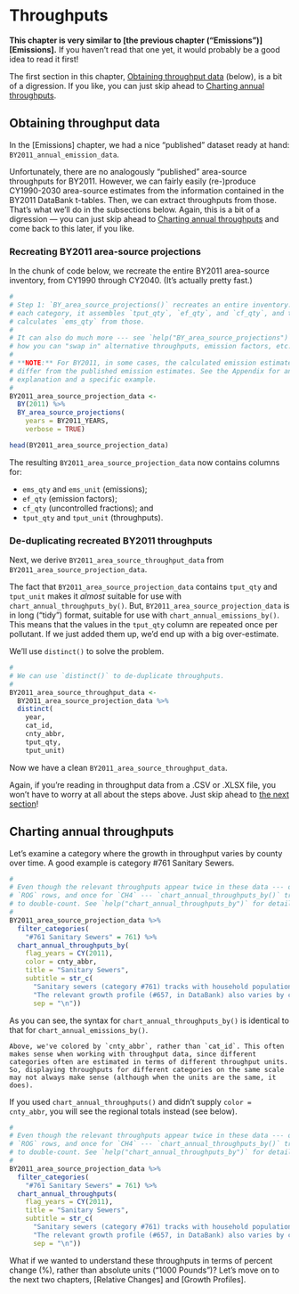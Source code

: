 # Throughputs {#throughputs}

**This chapter is very similar to [the previous chapter ("Emissions")][Emissions].** If you haven't read that one yet, it would probably be a good idea to read it first!

The first section in this chapter, [Obtaining throughput data] (below), is a bit of a digression. If you like, you can just skip ahead to [Charting annual throughputs].

## Obtaining throughput data

In the [Emissions] chapter, we had a nice "published" dataset ready at hand: `BY2011_annual_emission_data`.

Unfortunately, there are no analogously "published" area-source throughputs for BY2011. However, we can fairly easily (re-)produce CY1990-2030 area-source estimates from the information contained in the BY2011 DataBank t-tables. Then, we can extract throughputs from those. That's what we'll do in the subsections below. Again, this is a bit of a digression --- you can just skip ahead to [Charting annual throughputs] and come back to this later, if you like.

### Recreating BY2011 area-source projections

In the chunk of code below, we recreate the entire BY2011 area-source inventory, from CY1990 through CY2040. (It's actually pretty fast.)

```r
#
# Step 1: `BY_area_source_projections()` recreates an entire inventory. For
# each category, it assembles `tput_qty`, `ef_qty`, and `cf_qty`, and then
# calculates `ems_qty` from those.
#
# It can also do much more --- see `help("BY_area_source_projections")` to learn
# how you can "swap in" alternative throughputs, emission factors, etc.
#
# **NOTE:** For BY2011, in some cases, the calculated emission estimates may
# differ from the published emission estimates. See the Appendix for an
# explanation and a specific example.
# 
BY2011_area_source_projection_data <-
  BY(2011) %>%
  BY_area_source_projections(
    years = BY2011_YEARS,
    verbose = TRUE)

head(BY2011_area_source_projection_data)
```

The resulting `BY2011_area_source_projection_data` now contains columns for: 

- `ems_qty` and `ems_unit` (emissions);
- `ef_qty` (emission factors);
- `cf_qty` (uncontrolled fractions); and
- `tput_qty` and `tput_unit` (throughputs). 

### De-duplicating recreated BY2011 throughputs

Next, we derive `BY2011_area_source_throughput_data` from `BY2011_area_source_projection_data`.

The fact that `BY2011_area_source_projection_data` contains `tput_qty` and `tput_unit` makes it *almost* suitable for use with `chart_annual_throughputs_by()`. But, `BY2011_area_source_projection_data` is in long ("tidy") format, suitable for use with `chart_annual_emissions_by()`. This means that the values in the `tput_qty` column are repeated once per pollutant. If we just added them up, we'd end up with a big over-estimate. 

We'll use `distinct()` to solve the problem.

```r
#
# We can use `distinct()` to de-duplicate throughputs.
# 
BY2011_area_source_throughput_data <-
  BY2011_area_source_projection_data %>%
  distinct(
    year, 
    cat_id,
    cnty_abbr,
    tput_qty,
    tput_unit)
```

Now we have a clean `BY2011_area_source_throughput_data`.

Again, if you're reading in throughput data from a .CSV or .XLSX file, you won't have to worry at all about the steps above. Just skip ahead to [the next section][Charting annual throughputs]!

## Charting annual throughputs

Let's examine a category where the growth in throughput varies by county over time. A good example is category #761 Sanitary Sewers.

```r
#
# Even though the relevant throughputs appear twice in these data --- once for
# `ROG` rows, and once for `CH4` --- `chart_annual_throughputs_by()` tries not
# to double-count. See `help("chart_annual_throughputs_by")` for details.
# 
BY2011_area_source_projection_data %>%
  filter_categories(
    "#761 Sanitary Sewers" = 761) %>%
  chart_annual_throughputs_by(
    flag_years = CY(2011),
    color = cnty_abbr,
    title = "Sanitary Sewers",
    subtitle = str_c(
      "Sanitary sewers (category #761) tracks with household population.",
      "The relevant growth profile (#657, in DataBank) also varies by county.",
      sep = "\n"))
```

As you can see, the syntax for `chart_annual_throughputs_by()` is identical to that for `chart_annual_emissions_by()`. 

```block
Above, we've colored by `cnty_abbr`, rather than `cat_id`. This often makes sense when working with throughput data, since different categories often are estimated in terms of different throughput units. So, displaying throughputs for different categories on the same scale may not always make sense (although when the units are the same, it does).
```

If you used `chart_annual_throughputs()` and didn't supply `color = cnty_abbr`, you will see the regional totals instead (see below).

```r
#
# Even though the relevant throughputs appear twice in these data --- once for
# `ROG` rows, and once for `CH4` --- `chart_annual_throughputs_by()` tries not
# to double-count. See `help("chart_annual_throughputs_by")` for details.
# 
BY2011_area_source_projection_data %>%
  filter_categories(
    "#761 Sanitary Sewers" = 761) %>%
  chart_annual_throughputs(
    flag_years = CY(2011),
    title = "Sanitary Sewers",
    subtitle = str_c(
      "Sanitary sewers (category #761) tracks with household population.",
      "The relevant growth profile (#657, in DataBank) also varies by county.",
      sep = "\n"))
```

What if we wanted to understand these throughputs in terms of percent change (%), rather than absolute units ("1000 Pounds")? Let's move on to the next two chapters, [Relative Changes] and [Growth Profiles].
